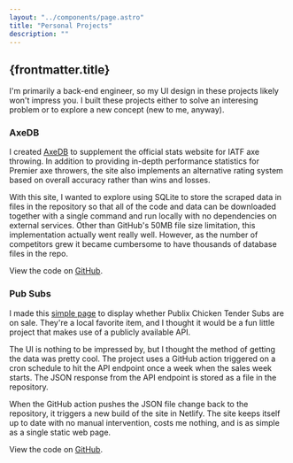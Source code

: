 ```yaml
---
layout: "../components/page.astro"
title: "Personal Projects"
description: ""
---
```


## {frontmatter.title}

I'm primarily a back-end engineer, so my UI design in these projects likely won't impress you. I built these projects either to solve an interesing problem or to explore a new concept (new to me, anyway).

### AxeDB

I created [AxeDB](https://axedb.netlify.app) to supplement the official stats website for IATF axe throwing. In addition to providing in-depth performance statistics for Premier axe throwers, the site also implements an alternative rating system based on overall accuracy rather than wins and losses.

With this site, I wanted to explore using SQLite to store the scraped data in files in the repository so that all of the code and data can be downloaded together with a single command and run locally with no dependencies on external services. Other than GitHub's 50MB file size limitation, this implementation actually went really well. However, as the number of competitors grew it became cumbersome to have thousands of database files in the repo.

View the code on [GitHub](https://github.com/ZacharyGodfrey/axedb).

### Pub Subs

I made this [simple page](https://pubsubs.netlify.app) to display whether Publix Chicken Tender Subs are on sale. They're a local favorite item, and I thought it would be a fun little project that makes use of a publicly available API.

The UI is nothing to be impressed by, but I thought the method of getting the data was pretty cool. The project uses a GitHub action triggered on a cron schedule to hit the API endpoint once a week when the sales week starts. The JSON response from the API endpoint is stored as a file in the repository.

When the GitHub action pushes the JSON file change back to the repository, it triggers a new build of the site in Netlify. The site keeps itself up to date with no manual intervention, costs me nothing, and is as simple as a single static web page.

View the code on [GitHub](https://github.com/ZacharyGodfrey/pubsubs).